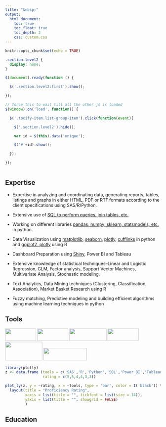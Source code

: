 ```yaml
---
title: "&nbsp;"
output:
  html_document:
    toc: true
    toc_float: true
    toc_depth: 2
    css: custom.css
---
```


<script>
  $(document).ready(function() {
    $('#TOC').parent().prepend('<div id=\"nav_logo\"><img src=\"myimage.png\"></div>');
  });
</script>

<style>
#nav_logo {
  border-radius: 50%;
  width: 100%;
  margin-top: 20px;
}
</style>


```r
knitr::opts_chunk$set(echo = TRUE)
```

```css

.section.level2 {
  display: none;
}

```

```js

$(document).ready(function () {

  $('.section.level2:first').show();

});

// force this to wait till all the other js is loaded
$(window).on('load', function() {

  $('.tocify-item.list-group-item').click(function(event){

    $('.section.level2').hide();

    var id = $(this).data('unique');

    $('#'+id).show();

  });

});
  
```

## Expertise {#Expertise}

- Expertise in analyzing and coordinating data, generating reports, tables, listings and graphs in either HTML, PDF or RTF formats according to the client specifications using SAS/R/Python.

- Extensive use of [SQL to perform queries, join tables, etc.]()

- Working on different libraries [pandas, numpy, sklearn, statsmodels, etc.](https://pandas.pydata.org)
in python.

- Data Visualization using [matplotlib](), [seaborn](), [plotly](), [cufflinks]() in python
and [ggplot2, plotly]() using R

- Dashboard Preparation using [Shiny](), Power BI and Tableau

- Extensive knowledge of statistical techniques--Linear and Logistic
Regression, GLM, Factor analysis, Support Vector Machines, Multivariate
Analysis, Stochastic modeling.

- Text Analytics, Data Mining techniques (Clustering, Classification, Association), Market Basket Research using R

- Fuzzy matching, Predictive modeling and building efficient algorithms using machine learning techniques in python

## Tools {#Tools}

<img src = "https://d33wubrfki0l68.cloudfront.net/1ac3f0e3753f18c7e2a8893957d1841fba1e3d08/48a33/wp-content/uploads/2018/10/rstudio-logo-flat.png" 
height = "40"
width = "100" />
<img src = "https://upload.wikimedia.org/wikipedia/commons/thumb/1/10/SAS_logo_horiz.svg/2560px-SAS_logo_horiz.svg.png" 
height = "40"
width = "100" />
<img src = "https://upload.wikimedia.org/wikipedia/commons/thumb/f/f8/Python_logo_and_wordmark.svg/2560px-Python_logo_and_wordmark.svg.png" 
height = "40"
width = "120" />
<img src = "https://upload.wikimedia.org/wikipedia/commons/8/87/Sql_data_base_with_logo.png" 
height = "40"
width = "100" />
<img src = "https://cdn.icon-icons.com/icons2/2699/PNG/512/microsoft_powerbi_logo_icon_169958.png" 
height = "60"
width = "120" />
<img src = "https://upload.wikimedia.org/wikipedia/commons/4/4b/Tableau_Logo.png" 
height = "40"
width = "140" />

```r
library(plotly)
z <- data.frame (tools = c('SAS','R','Python','SQL','Power BI','Tableau'),
                 rating = c(5,5,4,4,3,3))

plot_ly(z, y = ~rating, x = ~tools, type = 'bar', color = I('black')) %>%
  layout(title = "Proficiency Rating",
         xaxis = list(title = "", tickfont = list(size = 14)), 
         yaxis = list(title = "", showgrid = FALSE)
         )

```


## Education {#Education}



